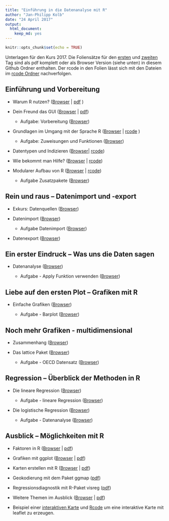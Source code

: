 ```yaml
---
title: "Einführung in die Datenanalyse mit R"
author: "Jan-Philipp Kolb"
date: "24 April 2017"
output: 
  html_document: 
    keep_md: yes
---
```


```r
knitr::opts_chunk$set(echo = TRUE)
```

Unterlagen für den Kurs 2017. Die Foliensätze für den [ersten](https://github.com/Japhilko/IntroR/blob/master/2016/slides/pdfVersion/GESIS_R_Kurs_2016_Teil1.pdf) und [zweiten](https://github.com/Japhilko/IntroR/blob/master/2016/slides/pdfVersion/GESIS_R_Kurs_2016_Teil2.pdf) Tag sind als pdf komplett oder als Browser Version (siehe unten) in diesem Github Ordner enthalten. Der rcode in den Folien lässt sich mit den Dateien im [rcode Ordner](https://github.com/Japhilko/IntroR/tree/master/2016/rcode) nachverfolgen. 

## Einführung und Vorbereitung

- Warum R nutzen? ([Browser](https://github.com/Japhilko/IntroR/blob/master/2017/slides/WarumR.md) |  [pdf](https://github.com/Japhilko/IntroR/raw/master/2016/slides/WarumR.pdf) )

- Dein Freund das GUI ([Browser](https://github.com/Japhilko/IntroR/blob/master/2016/slides/FreundGUI.md) | [pdf](https://github.com/Japhilko/IntroR/blob/master/2016/slides/GUI.pdf))

    - Aufgabe: Vorbereitung ([Browser](https://github.com/Japhilko/IntroR/blob/master/2017/tutorial/Aufgabe_Vorbereitung.md))


- Grundlagen im Umgang mit der Sprache R ([Browser](https://github.com/Japhilko/IntroR/blob/master/2016/slides/GrundlagenR.md) | [rcode](https://github.com/Japhilko/IntroR/blob/master/2016/slides/GrundlagenR.R) )

    - Aufgabe: Zuweisungen und Funktionen ([Browser](https://github.com/Japhilko/IntroR/blob/master/2016/tutorial/Aufgabe_Zuweisung.md))

- Datentypen und Indizieren
([Browser](https://github.com/Japhilko/IntroR/blob/master/2016/slides/Datentypen.md)| [rcode](https://github.com/Japhilko/IntroR/blob/master/2016/slides/Datentypen.R))

- Wie bekommt man Hilfe? ([Browser](https://github.com/Japhilko/IntroR/blob/master/2016/slides/Hilfe.Rmd) |
[rcode](https://github.com/Japhilko/IntroR/blob/master/2016/slides/Hilfe.R))

- Modularer Aufbau von R ([Browser](https://github.com/Japhilko/IntroR/blob/master/2016/slides/ModularerAufbau.Rmd) | [rcode](https://github.com/Japhilko/IntroR/blob/master/2016/rcode/InstallPackages.R))

    - Aufgabe Zusatzpakete ([Browser](https://github.com/Japhilko/IntroR/blob/master/2016/tutorial/Aufgabe_Zusatzpakete.md))

## Rein und raus – Datenimport und -export

- Exkurs: Datenquellen ([Browser](https://github.com/Japhilko/IntroR/blob/master/2016/slides/Datenquellen.md))

- Datenimport ([Browser](slides/Import.Rmd))

    - Aufgabe Datenimport ([Browser](https://github.com/Japhilko/IntroR/blob/master/2016/tutorial/Aufgabe_Datenimport.md))

- Datenexport ([Browser](https://github.com/Japhilko/IntroR/blob/master/2016/slides/Export.Rmd))

## Ein erster Eindruck – Was uns die Daten sagen

- Datenanalyse ([Browser](https://github.com/Japhilko/IntroR/blob/master/2016/slides/Datenanalyse.md))

    - Aufgabe - Apply Funktion verwenden ([Browser](https://github.com/Japhilko/IntroR/blob/master/2016/tutorial/Aufgabe_Apply.Rmd))

## Liebe auf den ersten Plot – Grafiken mit R	

- Einfache Grafiken
([Browser](https://github.com/Japhilko/IntroR/blob/master/2016/slides/EinfacheGrafiken.md))

    - Aufgabe - Barplot ([Browser](https://github.com/Japhilko/IntroR/blob/master/2016/tutorial/Aufgabe_Barplot.md))
    
## Noch mehr Grafiken - multidimensional

- Zusammenhang ([Browser](https://github.com/Japhilko/IntroR/blob/master/2016/slides/Multidimensional.md))

- Das lattice Paket ([Browser](https://github.com/Japhilko/IntroR/blob/master/2016/slides/LatticePaket.Rmd))

    - Aufgabe - OECD Datensatz ([Browser](https://github.com/Japhilko/IntroR/blob/master/2016/slides/Aufgabe_OECDdata.Rmd))
    
    
## Regression – Überblick der Methoden in R

- Die lineare Regression ([Browser](https://github.com/Japhilko/IntroR/blob/master/2016/slides/LineareRegression.md))

    - Aufgabe - lineare Regression ([Browser](https://github.com/Japhilko/IntroR/blob/master/2016/tutorial/Aufgabe_LineareRegression.Rmd))

- Die logistische Regression ([Browser](https://github.com/Japhilko/IntroR/blob/master/2016/slides/logistischeRegression.md))

    - Aufgabe - Datenanalyse ([Browser](https://github.com/Japhilko/IntroR/blob/master/2016/tutorial/Aufgabe_Datenanalyse.Rmd))

## Ausblick – Möglichkeiten mit R

- Faktoren in R ([Browser](https://github.com/Japhilko/IntroR/blob/master/2016/slides/Faktoren.Rmd) | [pdf](https://github.com/Japhilko/IntroR/blob/master/2016/slides/Faktoren.pdf))

- Grafiken mit ggplot ([Browser](https://github.com/Japhilko/IntroR/blob/master/2016/slides/ggplot2.Rmd) | [pdf](https://github.com/Japhilko/IntroR/blob/master/2016/slides/ggplot2.pdf))

- Karten erstellen mit R ([Browser](https://github.com/Japhilko/IntroR/blob/master/2016/slides/KartenErstellen.Rmd) | [pdf](https://github.com/Japhilko/IntroR/blob/master/2016/slides/KartenErstellen.pdf))

- Geokodierung mit dem Paket ggmap ([pdf](https://github.com/Japhilko/GeoData/raw/master/2015/slides/MapTypes.pdf))

- Regressionsdiagnostik mit R-Paket visreg ([pdf](https://github.com/Japhilko/IntroR/blob/master/2016/slides/pdfVersion/GESIS_R_Kurs_2016_visreg.pdf))

- Weitere Themen im Ausblick ([Browser](https://github.com/Japhilko/GeoData/raw/master/2015/slides/Ausblick.Rmd) | [pdf](https://github.com/Japhilko/GeoData/raw/master/2015/slides/Ausblick.pdf))

- Beispiel einer [interaktiven Karte](http://rpubs.com/Japhilko82/Campsites) und [Rcode](https://raw.githubusercontent.com/Japhilko/GeoData/master/2015/rcode/SpatMA_Interactive%20maps.R) um eine interaktive Karte mit leaflet zu erzeugen.